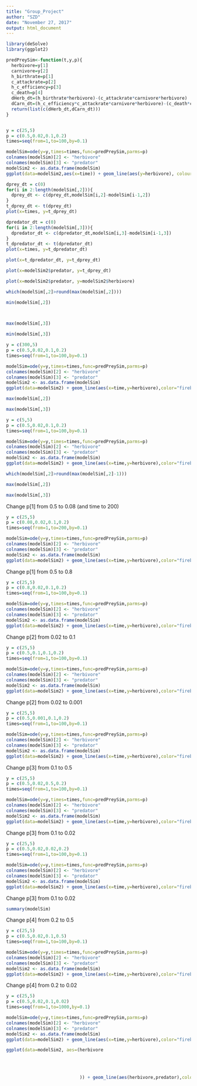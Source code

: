 ---
title: "Group_Project"
author: "SZD"
date: "November 27, 2017"
output: html_document
---

```{r}

library(deSolve)
library(ggplot2)

predPreySim<-function(t,y,p){
  herbivore=y[1]
  carnivore=y[2]
  h_birthrate=p[1]
  c_attackrate=p[2]
  h_c_efficiency=p[3]
  c_death=p[4]
  dHerb_dt=(h_birthrate*herbivore)-(c_attackrate*carnivore*herbivore)
  dCarn_dt=(h_c_efficiency*c_attackrate*carnivore*herbivore)-(c_death*carnivore)
  return(list(c(dHerb_dt,dCarn_dt)))
}


y = c(25,5)
p = c(0.5,0.02,0.1,0.2)
times=seq(from=1,to=100,by=0.1)

modelSim=ode(y=y,times=times,func=predPreySim,parms=p)
colnames(modelSim)[2] <- "herbivore"
colnames(modelSim)[3] <- "predator"
modelSim2 <- as.data.frame(modelSim)
ggplot(data=modelSim2,aes(x=time)) + geom_line(aes(y=herbivore), colour="red") + geom_line(aes(y=predator),colour="blue")+theme_classic()+ylab("Counts")

```

```{r}

dprey_dt = c(0)
for(i in 2:length(modelSim[,2])){
  dprey_dt <- c(dprey_dt,modelSim[i,2]-modelSim[i-1,2])
}
t_dprey_dt <- t(dprey_dt)
plot(x=times, y=t_dprey_dt)

```

```{r}

dpredator_dt = c(0)
for(i in 2:length(modelSim[,3])){
  dpredator_dt <- c(dpredator_dt,modelSim[i,3]-modelSim[i-1,3])
}
t_dpredator_dt <- t(dpredator_dt)
plot(x=times, y=t_dpredator_dt)

```


```{r}
plot(x=t_dpredator_dt, y=t_dprey_dt)
```


```{r}
plot(x=modelSim2$predator, y=t_dprey_dt)
```

```{r}
plot(x=modelSim2$predator, y=modelSim2$herbivore)
```

```{r}

which(modelSim[,2]>round(max(modelSim[,2])))

```


```{r}

min(modelSim[,2])

  
```

```{r}

max(modelSim[,3])

```
```{r}

min(modelSim[,3])

```



```{r}
y = c(300,5)
p = c(0.5,0.02,0.1,0.2)
times=seq(from=1,to=100,by=0.1)

modelSim=ode(y=y,times=times,func=predPreySim,parms=p)
colnames(modelSim)[2] <- "herbivore"
colnames(modelSim)[3] <- "predator"
modelSim2 <- as.data.frame(modelSim)
ggplot(data=modelSim2) + geom_line(aes(x=time,y=herbivore),color="firebrick")+geom_line(aes(x=time,y=predator),color="royalblue")+theme_classic()+ylab("Counts")
```


```{r}

max(modelSim[,2])

```


```{r}

max(modelSim[,3])

```

```{r}
y = c(5,5)
p = c(0.5,0.02,0.1,0.2)
times=seq(from=1,to=100,by=0.1)

modelSim=ode(y=y,times=times,func=predPreySim,parms=p)
colnames(modelSim)[2] <- "herbivore"
colnames(modelSim)[3] <- "predator"
modelSim2 <- as.data.frame(modelSim)
ggplot(data=modelSim2) + geom_line(aes(x=time,y=herbivore),color="firebrick")+geom_line(aes(x=time,y=predator),color="royalblue")+theme_classic()+ylab("Counts")
```

```{r}

which(modelSim[,2]>round(max(modelSim[,2]-1)))

```

```{r}

max(modelSim[,2])

```

```{r}

max(modelSim[,3])

```


Change p[1] from 0.5 to 0.08 (and time to 200)
```{r}
y = c(25,5)
p = c(0.08,0.02,0.1,0.2)
times=seq(from=1,to=200,by=0.1)

modelSim=ode(y=y,times=times,func=predPreySim,parms=p)
colnames(modelSim)[2] <- "herbivore"
colnames(modelSim)[3] <- "predator"
modelSim2 <- as.data.frame(modelSim)
ggplot(data=modelSim2) + geom_line(aes(x=time,y=herbivore),color="firebrick")+geom_line(aes(x=time,y=predator),color="royalblue")+theme_classic()+ylab("Counts")
```

Change p[1] from 0.5 to 0.8
```{r}
y = c(25,5)
p = c(0.8,0.02,0.1,0.2)
times=seq(from=1,to=100,by=0.1)

modelSim=ode(y=y,times=times,func=predPreySim,parms=p)
colnames(modelSim)[2] <- "herbivore"
colnames(modelSim)[3] <- "predator"
modelSim2 <- as.data.frame(modelSim)
ggplot(data=modelSim2) + geom_line(aes(x=time,y=herbivore),color="firebrick")+geom_line(aes(x=time,y=predator),color="royalblue")+theme_classic()+ylab("Counts")
```

Change p[2] from 0.02 to 0.1
```{r}
y = c(25,5)
p = c(0.5,0.1,0.1,0.2)
times=seq(from=1,to=100,by=0.1)

modelSim=ode(y=y,times=times,func=predPreySim,parms=p)
colnames(modelSim)[2] <- "herbivore"
colnames(modelSim)[3] <- "predator"
modelSim2 <- as.data.frame(modelSim)
ggplot(data=modelSim2) + geom_line(aes(x=time,y=herbivore),color="firebrick")+geom_line(aes(x=time,y=predator),color="royalblue")+theme_classic()+ylab("Counts")
```

Change p[2] from 0.02 to 0.001
```{r}
y = c(25,5)
p = c(0.5,0.001,0.1,0.2)
times=seq(from=1,to=100,by=0.1)

modelSim=ode(y=y,times=times,func=predPreySim,parms=p)
colnames(modelSim)[2] <- "herbivore"
colnames(modelSim)[3] <- "predator"
modelSim2 <- as.data.frame(modelSim)
ggplot(data=modelSim2) + geom_line(aes(x=time,y=herbivore),color="firebrick")+geom_line(aes(x=time,y=predator),color="royalblue")+theme_classic()+ylab("Counts")
```

Change p[3] from 0.1 to 0.5 
```{r}
y = c(25,5)
p = c(0.5,0.02,0.5,0.2)
times=seq(from=1,to=100,by=0.1)

modelSim=ode(y=y,times=times,func=predPreySim,parms=p)
colnames(modelSim)[2] <- "herbivore"
colnames(modelSim)[3] <- "predator"
modelSim2 <- as.data.frame(modelSim)
ggplot(data=modelSim2) + geom_line(aes(x=time,y=herbivore),color="firebrick")+geom_line(aes(x=time,y=predator),color="royalblue")+theme_classic()+ylab("Counts")
```

Change p[3] from 0.1 to 0.02
```{r}
y = c(25,5)
p = c(0.5,0.02,0.02,0.2)
times=seq(from=1,to=100,by=0.1)

modelSim=ode(y=y,times=times,func=predPreySim,parms=p)
colnames(modelSim)[2] <- "herbivore"
colnames(modelSim)[3] <- "predator"
modelSim2 <- as.data.frame(modelSim)
ggplot(data=modelSim2) + geom_line(aes(x=time,y=herbivore),color="firebrick")+geom_line(aes(x=time,y=predator),color="royalblue")+theme_classic()+ylab("Counts")
```

Change p[3] from 0.1 to 0.02
```{r}
summary(modelSim)
```

Change p[4] from 0.2 to 0.5
```{r}
y = c(25,5)
p = c(0.5,0.02,0.1,0.5)
times=seq(from=1,to=100,by=0.1)

modelSim=ode(y=y,times=times,func=predPreySim,parms=p)
colnames(modelSim)[2] <- "herbivore"
colnames(modelSim)[3] <- "predator"
modelSim2 <- as.data.frame(modelSim)
ggplot(data=modelSim2) + geom_line(aes(x=time,y=herbivore),color="firebrick")+geom_line(aes(x=time,y=predator),color="royalblue")+theme_classic()+ylab("Counts")
```

Change p[4] from 0.2 to 0.02
```{r}
y = c(25,5)
p = c(0.5,0.02,0.1,0.02)
times=seq(from=1,to=1000,by=0.1)

modelSim=ode(y=y,times=times,func=predPreySim,parms=p)
colnames(modelSim)[2] <- "herbivore"
colnames(modelSim)[3] <- "predator"
modelSim2 <- as.data.frame(modelSim)
ggplot(data=modelSim2) + geom_line(aes(x=time,y=herbivore),color="firebrick",show.legend = TRUE)+geom_line(aes(x=time,y=predator),color="royalblue",show.legend = TRUE)+theme_classic()+ylab("Counts")

ggplot(data=modelSim2, aes=(herbivore
                            
                            
                            
                            
                            )) + geom_line(aes(herbivore,predator),color=c("firebrick","royalblue"))+theme_classic()+ylab("Counts")

```




